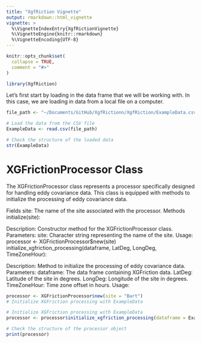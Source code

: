 ```yaml
---
title: "XgfRiction Vignette"
output: rmarkdown::html_vignette
vignette: >
  %\VignetteIndexEntry{XgfRictionVignette}
  %\VignetteEngine{knitr::rmarkdown}
  %\VignetteEncoding{UTF-8}
---
```


```r
knitr::opts_chunk$set(
  collapse = TRUE,
  comment = "#>"
)
```

```r
library(XgfRiction)
```

Let's first start by loading in the data frame that we will be working with. In this case, we are loading in data from a local file on a computer.

```r

file_path <- "~/Documents/GitHub/XgfRictionn/XgfRiction/ExampleData.csv"

# Load the data from the CSV file
ExampleData <- read.csv(file_path)

# Check the structure of the loaded data
str(ExampleData)

```

# XGFrictionProcessor Class 

The XGFrictionProcessor class represents a processor specifically designed for handling eddy covariance data. This class is equipped with methods to initialize the processing of eddy covariance data.

Fields site: The name of the site associated with the processor. Methods initialize(site):

Description: Constructor method for the XGFrictionProcessor class. Parameters: site: Character string representing the name of the site. Usage: processor \<- XGFrictionProcessor\$new(site) initialize_xgfriction_processing(dataframe, LatDeg, LongDeg, TimeZoneHour):

Description: Method to initialize the processing of eddy covariance data. Parameters: dataframe: The data frame containing XGFriction data. LatDeg: Latitude of the site in degrees. LongDeg: Longitude of the site in degrees. TimeZoneHour: Time zone offset in hours. Usage:

```r
processor <- XGFrictionProcessor$new(site = "Bart")
# Initialize XGFriction processing with ExampleData

# Initialize XGFriction processing with ExampleData
processor <- processor$initialize_xgfriction_processing(dataframe = ExampleData, LatDeg = 45.0, LongDeg = -75.0, TimeZoneHour = -5)

# Check the structure of the processor object
print(processor)

```
